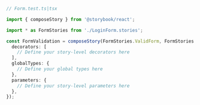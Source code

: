 ```ts
// Form.test.ts|tsx

import { composeStory } from '@storybook/react';

import * as FormStories from './LoginForm.stories';

const FormValidation = composeStory(FormStories.ValidForm, FormStories.default, {
  decorators: [
    // Define your story-level decorators here
  ],
  globalTypes: {
    // Define your global types here
  },
  parameters: {
    // Define your story-level parameters here
  },
});
```
